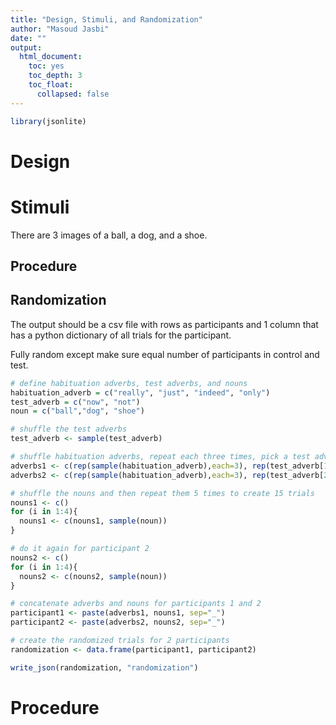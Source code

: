 ```yaml
---
title: "Design, Stimuli, and Randomization"
author: "Masoud Jasbi"
date: ""
output: 
  html_document:
    toc: yes
    toc_depth: 3
    toc_float:
      collapsed: false
---
```


```r
library(jsonlite)
```

# Design

# Stimuli

There are 3 images of a ball, a dog, and a shoe.

## Procedure

## Randomization

The output should be a csv file with rows as participants and 1 column that has a python dictionary of all trials for the participant.

Fully random except make sure equal number of participants in control and test.

```r
# define habituation adverbs, test adverbs, and nouns
habituation_adverb = c("really", "just", "indeed", "only")
test_adverb = c("now", "not")
noun = c("ball","dog", "shoe")

# shuffle the test adverbs
test_adverb <- sample(test_adverb)

# shuffle habituation adverbs, repeat each three times, pick a test adverb repeat it three times, do the same for another participant but pick the other test adverb for them
adverbs1 <- c(rep(sample(habituation_adverb),each=3), rep(test_adverb[1], each=3))
adverbs2 <- c(rep(sample(habituation_adverb),each=3), rep(test_adverb[2], each=3))

# shuffle the nouns and then repeat them 5 times to create 15 trials
nouns1 <- c()
for (i in 1:4){
  nouns1 <- c(nouns1, sample(noun))
}

# do it again for participant 2
nouns2 <- c()
for (i in 1:4){
  nouns2 <- c(nouns2, sample(noun))
}

# concatenate adverbs and nouns for participants 1 and 2
participant1 <- paste(adverbs1, nouns1, sep="_")
participant2 <- paste(adverbs2, nouns2, sep="_")

# create the randomized trials for 2 participants
randomization <- data.frame(participant1, participant2)

write_json(randomization, "randomization")
```

# Procedure 

